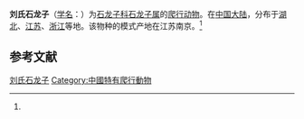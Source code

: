 {{Speciesbox
| name = 刘氏石龙子
| status = 
| status_system = 
| image = 
| genus = Plestiodon
| species = liui
| authority = (Hikida et Zhao, 1989)<ref name='id4476'>{{cite web| url =http://www.bioinfo.cn/db05/BjdwSpecies.php?action=view&id=4476| title =刘氏石龙子| work =《中国动物物种编目数据库》| publisher =中国科学院微生物研究所| author =中国科学院动物研究所| accessdate =2009-04-11| deadurl =yes| archiveurl =https://web.archive.org/web/20160305041339/http://www.bioinfo.cn/db05/BjdwSpecies.php?action=view&id=4476| archivedate =2016-03-05}}</ref>
}}

'''刘氏石龙子'''（[[学名|学名]]：{{lang|la|''Plestiodon liui''}}）为[[石龙子科|石龙子科]][[石龙子属|石龙子属]]的[[爬行动物|爬行动物]]。在[[中国大陆|中国大陆]]，分布于[[湖北|湖北]]、[[江苏|江苏]]、[[浙江|浙江]]等地。该物种的模式产地在江苏南京。<ref name='id4476'/>

== 参考文献 ==
{{reflist}}

{{Wikispecies|Plestiodon liui}}
{{Taxonbar|from=Q3392325}}

[[Category:石龙子属|刘氏石龙子]]
[[Category:中國特有爬行動物|Category:中國特有爬行動物]]


{{蜥蜴小作品}}